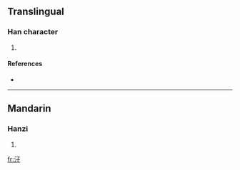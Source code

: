 ==Translingual==

===Han character===
{{Han char|rn=85|rad=水|as=03|sn=6|four=|canj=水弓木 (END), X水弓木 (XEND)}}

# {{defn|Han|sort=水03}}

====References====
* {{Han ref|kx=0605.070|dkj=17126|dj=0998.150|hdz=31555.020|uh=6C53|ud=27731}}

----

==Mandarin==

===Hanzi===
{{cmn-hanzi|pin=[[qiú]] ([[qiu2]])|wg=ch'iu<sup>2</sup>}}

# {{defn|Mandarin}}

[[fr:汓]]